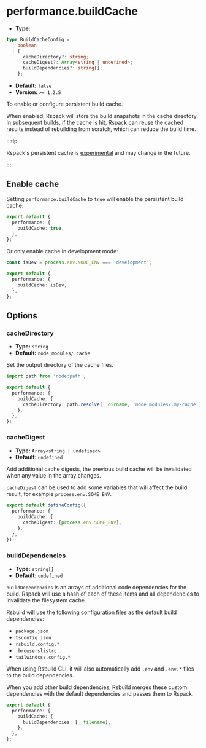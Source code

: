 # performance.buildCache

- **Type:**

```ts
type BuildCacheConfig =
  | boolean
  | {
      cacheDirectory?: string;
      cacheDigest?: Array<string | undefined>;
      buildDependencies?: string[];
    };
```

- **Default:** `false`
- **Version:** `>= 1.2.5`

To enable or configure persistent build cache.

When enabled, Rspack will store the build snapshots in the cache directory. In subsequent builds, if the cache is hit, Rspack can reuse the cached results instead of rebuilding from scratch, which can reduce the build time.

:::tip

Rspack's persistent cache is [experimental](https://rspack.dev/config/experiments#experimentscache) and may change in the future.

:::

## Enable cache

Setting `performance.buildCache` to `true` will enable the persistent build cache:

```ts title="rsbuild.config.ts"
export default {
  performance: {
    buildCache: true,
  },
};
```

Or only enable cache in development mode:

```ts title="rsbuild.config.ts"
const isDev = process.env.NODE_ENV === 'development';

export default {
  performance: {
    buildCache: isDev,
  },
};
```

## Options

### cacheDirectory

- **Type:** `string`
- **Default:** `node_modules/.cache`

Set the output directory of the cache files.

```ts title="rsbuild.config.ts"
import path from 'node:path';

export default {
  performance: {
    buildCache: {
      cacheDirectory: path.resolve(__dirname, 'node_modules/.my-cache'),
    },
  },
};
```

### cacheDigest

- **Type:** `Array<string | undefined>`
- **Default:** `undefined`

Add additional cache digests, the previous build cache will be invalidated when any value in the array changes.

`cacheDigest` can be used to add some variables that will affect the build result, for example `process.env.SOME_ENV`.

```ts title="rsbuild.config.ts"
export default defineConfig({
  performance: {
    buildCache: {
      cacheDigest: [process.env.SOME_ENV],
    },
  },
});
```

### buildDependencies

- **Type:** `string[]`
- **Default:** `undefined`

`buildDependencies` is an arrays of additional code dependencies for the build. Rspack will use a hash of each of these items and all dependencies to invalidate the filesystem cache.

Rsbuild will use the following configuration files as the default build dependencies:

- `package.json`
- `tsconfig.json`
- `rsbuild.config.*`
- `.browserslistrc`
- `tailwindcss.config.*`

When using Rsbuild CLI, it will also automatically add `.env` and `.env.*` files to the build dependencies.

When you add other build dependencies, Rsbuild merges these custom dependencies with the default dependencies and passes them to Rspack.

```ts title="rsbuild.config.ts"
export default {
  performance: {
    buildCache: {
      buildDependencies: [__filename],
    },
  },
};
```
